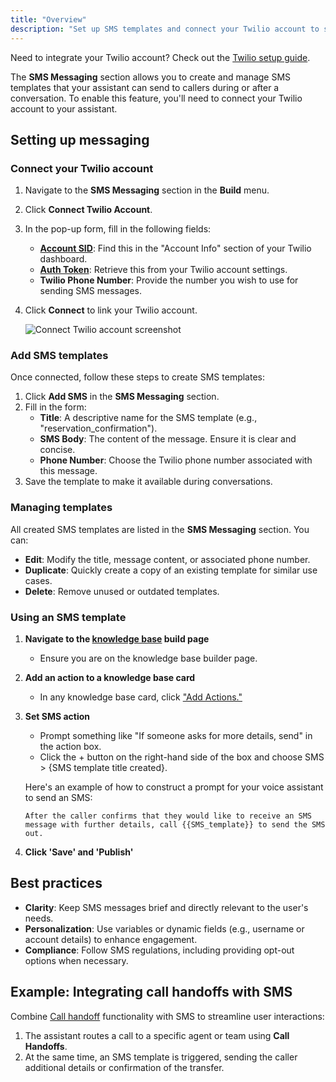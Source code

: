 ```yaml
---
title: "Overview"
description: "Set up SMS templates and connect your Twilio account to send messages through your assistant."
---
```


<Tip> Need to integrate your Twilio account? Check out the [Twilio setup guide](/telephony/twilio/introduction).</Tip>

The **SMS Messaging** section allows you to create and manage SMS templates that your assistant can send to callers during or after
a conversation. To enable this feature, you'll need to connect your Twilio account to your assistant.

## Setting up messaging

### Connect your Twilio account
1. Navigate to the **SMS Messaging** section in the **Build** menu.
2. Click **Connect Twilio Account**.
3. In the pop-up form, fill in the following fields:
   - [**Account SID**](https://help.twilio.com/articles/14726256820123-What-is-a-Twilio-Account-SID-and-where-can-I-find-it-): Find this in the "Account Info" section of your Twilio dashboard.
   - [**Auth Token**](https://www.twilio.com/docs/iam/api/authtoken): Retrieve this from your Twilio account settings.
   - **Twilio Phone Number**: Provide the number you wish to use for sending SMS messages.
4. Click **Connect** to link your Twilio account.

   ![Connect Twilio account screenshot](/images/sms-twilio-setup.png)

### Add SMS templates
Once connected, follow these steps to create SMS templates:
1. Click **Add SMS** in the **SMS Messaging** section.
2. Fill in the form:
   - **Title**: A descriptive name for the SMS template (e.g., "reservation_confirmation").
   - **SMS Body**: The content of the message. Ensure it is clear and concise.
   - **Phone Number**: Choose the Twilio phone number associated with this message.
3. Save the template to make it available during conversations.

### Managing templates
All created SMS templates are listed in the **SMS Messaging** section. You can:
- **Edit**: Modify the title, message content, or associated phone number.
- **Duplicate**: Quickly create a copy of an existing template for similar use cases.
- **Delete**: Remove unused or outdated templates.

### Using an SMS template

1. **Navigate to the [knowledge base](/knowledge-base/introduction) build page**
    - Ensure you are on the knowledge base builder page.

2. **Add an action to a knowledge base card**
    - In any knowledge base card, click ["Add Actions."](/knowledge-base/how-to-setup-action/send-sms)

3. **Set SMS action**
    - Prompt something like "If someone asks for more details, send" in the action box.
    - Click the + button on the right-hand side of the box and choose SMS > \{SMS template title created}.

    Here's an example of how to construct a prompt for your voice assistant to send an SMS:

    ```plaintext
    After the caller confirms that they would like to receive an SMS message with further details, call {{SMS_template}} to send the SMS out.
    ```

4. **Click 'Save' and 'Publish'**

## Best practices
- **Clarity**: Keep SMS messages brief and directly relevant to the user's needs.
- **Personalization**: Use variables or dynamic fields (e.g., username or account details) to enhance engagement.
- **Compliance**: Follow SMS regulations, including providing opt-out options when necessary.

## Example: Integrating call handoffs with SMS
Combine [Call handoff](/call-handoff/introduction) functionality with SMS to streamline user interactions:
1. The assistant routes a call to a specific agent or team using **Call Handoffs**.
2. At the same time, an SMS template is triggered, sending the caller additional details or confirmation of the transfer.
